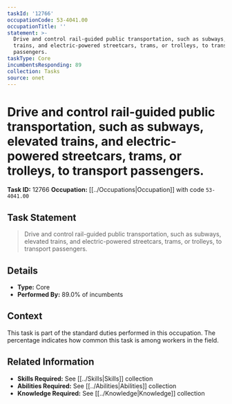 ```yaml
---
taskId: '12766'
occupationCode: 53-4041.00
occupationTitle: ''
statement: >-
  Drive and control rail-guided public transportation, such as subways, elevated
  trains, and electric-powered streetcars, trams, or trolleys, to transport
  passengers.
taskType: Core
incumbentsResponding: 89
collection: Tasks
source: onet
---
```

# Drive and control rail-guided public transportation, such as subways, elevated trains, and electric-powered streetcars, trams, or trolleys, to transport passengers.

**Task ID:** 12766
**Occupation:** [[../Occupations|Occupation]] with code `53-4041.00`

## Task Statement

> Drive and control rail-guided public transportation, such as subways, elevated trains, and electric-powered streetcars, trams, or trolleys, to transport passengers.

## Details

- **Type:** Core
- **Performed By:** 89.0% of incumbents

## Context

This task is part of the standard duties performed in this occupation. The percentage indicates how common this task is among workers in the field.

## Related Information

- **Skills Required:** See [[../Skills|Skills]] collection
- **Abilities Required:** See [[../Abilities|Abilities]] collection
- **Knowledge Required:** See [[../Knowledge|Knowledge]] collection
